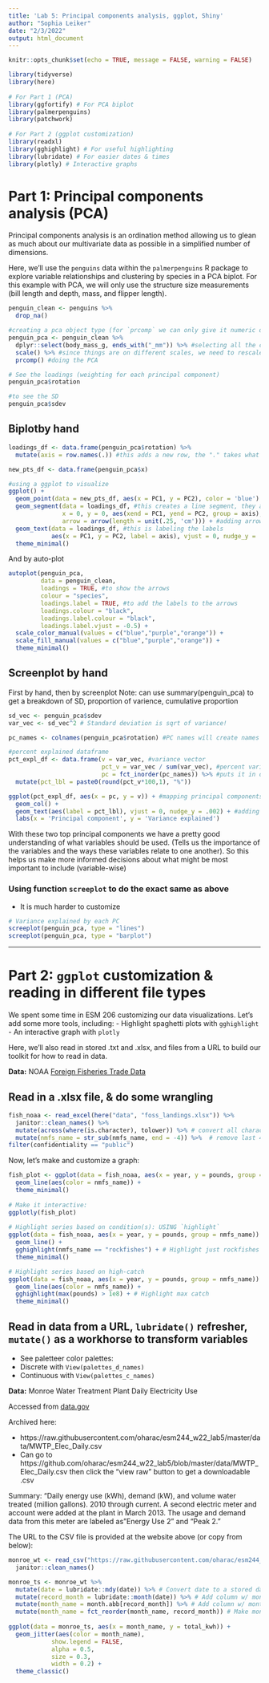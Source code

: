 ```yaml
---
title: 'Lab 5: Principal components analysis, ggplot, Shiny'
author: "Sophia Leiker"
date: "2/3/2022"
output: html_document
---
```


```r
knitr::opts_chunk$set(echo = TRUE, message = FALSE, warning = FALSE)

library(tidyverse)
library(here)
 
# For Part 1 (PCA)
library(ggfortify) # For PCA biplot
library(palmerpenguins)
library(patchwork)
 
# For Part 2 (ggplot customization)
library(readxl)
library(gghighlight) # For useful highlighting
library(lubridate) # For easier dates & times
library(plotly) # Interactive graphs

```

# Part 1: Principal components analysis (PCA)

Principal components analysis is an ordination method allowing us to glean as much about our multivariate data as possible in a simplified number of dimensions.

Here, we'll use the `penguins` data within the `palmerpenguins` R package to explore variable relationships and clustering by species in a PCA biplot. For this example with PCA, we will only use the structure size measurements (bill length and depth, mass, and flipper length).

```r
penguin_clean <- penguins %>% 
  drop_na()

#creating a pca object type (for `prcomp` we can only give it numeric data! need to get rid of things that are characters)
penguin_pca <- penguin_clean %>% 
  dplyr::select(body_mass_g, ends_with("_mm")) %>% #selecting all the columns that end with "_mm"
  scale() %>% #since things are on different scales, we need to rescale
  prcomp() #doing the PCA
```

```r
# See the loadings (weighting for each principal component)
penguin_pca$rotation

#to see the SD
penguin_pca$sdev
```

## Biplotby hand

```r
loadings_df <- data.frame(penguin_pca$rotation) %>% 
  mutate(axis = row.names(.)) #this adds a new row, the "." takes what ever comes out above from the pipe

new_pts_df <- data.frame(penguin_pca$x)

#using a ggplot to visualize
ggplot() +
  geom_point(data = new_pts_df, aes(x = PC1, y = PC2), color = 'blue') +
  geom_segment(data = loadings_df, #this creates a line segment, they all start from 0,0
               x = 0, y = 0, aes(xend = PC1, yend = PC2, group = axis),
               arrow = arrow(length = unit(.25, 'cm'))) + #adding arrows for principal components
  geom_text(data = loadings_df, #this is labeling the labels
            aes(x = PC1, y = PC2, label = axis), vjust = 0, nudge_y = .01) + #the nudge y makes the text float just a little above the point
  theme_minimal()
```

And by auto-plot

```r
autoplot(penguin_pca,
         data = penguin_clean,
         loadings = TRUE, #to show the arrows
         colour = "species",
         loadings.label = TRUE, #to add the labels to the arrows
         loadings.colour = "black",
         loadings.label.colour = "black",
         loadings.label.vjust = -0.5) +
  scale_color_manual(values = c("blue","purple","orange")) +
  scale_fill_manual(values = c("blue","purple","orange")) +
  theme_minimal()

```

## Screenplot by hand

First by hand, then by screenplot
Note: can use summary(penguin_pca) to get a breakdown of SD, proportion of varience, cumulative proportion

```r
sd_vec <- penguin_pca$sdev
var_vec <- sd_vec^2 # Standard deviation is sqrt of variance!

pc_names <- colnames(penguin_pca$rotation) #PC names will create names

#percent explained dataframe
pct_expl_df <- data.frame(v = var_vec, #variance vector
                          pct_v = var_vec / sum(var_vec), #percent variance (each value divided by the sum of variance vector)
                          pc = fct_inorder(pc_names)) %>% #puts it in order of pc_names
  mutate(pct_lbl = paste0(round(pct_v*100,1), "%"))

ggplot(pct_expl_df, aes(x = pc, y = v)) + #mapping principal components on the x, and on y we are putting the variance (putting percent variance as a label on top)
  geom_col() +
  geom_text(aes(label = pct_lbl), vjust = 0, nudge_y = .002) + #adding the percent variance label on top (percent of total varience explained by each Principal component), moving the labels up just a bit 
  labs(x = 'Principal component', y = 'Variance explained')

```

With these two top principal components we have a pretty good understanding of what variables should be used. (Tells us the importance of the variables and the ways these variables relate to one another). So this helps us make more informed decisions about what might be most important to include (variable-wise)

### Using function `screeplot` to do the exact same as above

- It is much harder to customize 

```r
# Variance explained by each PC
screeplot(penguin_pca, type = "lines")
screeplot(penguin_pca, type = "barplot")
```


***

# Part 2: `ggplot` customization & reading in different file types

We spent some time in ESM 206 customizing our data visualizations. Let's add some more tools, including:
- Highlight spaghetti plots with `gghighlight`
- An interactive graph with `plotly`

Here, we'll also read in stored .txt and .xlsx, and files from a URL to build our toolkit for how to read in data.

**Data:** NOAA [Foreign Fisheries Trade Data](https://www.fisheries.noaa.gov/national/sustainable-fisheries/foreign-fishery-trade-data)

## Read in a .xlsx file, & do some wrangling

```r
fish_noaa <- read_excel(here("data", "foss_landings.xlsx")) %>% 
  janitor::clean_names() %>% 
  mutate(across(where(is.character), tolower)) %>% # convert all characters to lowercase, goes across columns run a test to see if they are characters and apply the function `tolower` where is.character is true
  mutate(nmfs_name = str_sub(nmfs_name, end = -4)) %>%  # remove last 4 characters
filter(confidentiality == "public")
```

Now, let's make and customize a graph:

```r
fish_plot <- ggplot(data = fish_noaa, aes(x = year, y = pounds, group = nmfs_name)) +
  geom_line(aes(color = nmfs_name)) +
  theme_minimal()
 
# Make it interactive:
ggplotly(fish_plot)
 
# Highlight series based on condition(s): USING `highlight`
ggplot(data = fish_noaa, aes(x = year, y = pounds, group = nmfs_name)) +
  geom_line() +
  gghighlight(nmfs_name == "rockfishes") + # Highlight just rockfishes
  theme_minimal()

# Highlight series based on high-catch
ggplot(data = fish_noaa, aes(x = year, y = pounds, group = nmfs_name)) +
  geom_line(aes(color = nmfs_name)) +
  gghighlight(max(pounds) > 1e8) + # Highlight max catch
  theme_minimal()

```

## Read in data from a URL, `lubridate()` refresher, `mutate()` as a workhorse to transform variables

- See paletteer color palettes:
- Discrete with `View(palettes_d_names)`
- Continuous with `View(palettes_c_names)`

**Data:** Monroe Water Treatment Plant Daily Electricity Use

Accessed from [data.gov](https://catalog.data.gov/dataset/monroe-water-treatment-plant-energy-and-water-consumption/resource/5afc8aa7-b485-4173-bcc6-c56270efedb8)

Archived here: 

* https://raw.githubusercontent.com/oharac/esm244_w22_lab5/master/data/MWTP_Elec_Daily.csv
* Can go to https://github.com/oharac/esm244_w22_lab5/blob/master/data/MWTP_Elec_Daily.csv then click the "view raw" button to get a downloadable .csv

Summary: "Daily energy use (kWh), demand (kW), and volume water treated (million gallons). 2010 through current. A second electric meter and account were added at the plant in March 2013. The usage and demand data from this meter are labeled as "Energy Use 2" and "Peak 2."

The URL to the CSV file is provided at the website above (or copy from below):

```r
monroe_wt <- read_csv("https://raw.githubusercontent.com/oharac/esm244_w22_lab5/master/data/MWTP_Elec_Daily.csv") %>%
  janitor::clean_names()

monroe_ts <- monroe_wt %>%
  mutate(date = lubridate::mdy(date)) %>% # Convert date to a stored date class, 
  mutate(record_month = lubridate::month(date)) %>% # Add column w/ month number (pulling month out of the date column)
  mutate(month_name = month.abb[record_month]) %>% # Add column w/ month abbreviation (pulling )
  mutate(month_name = fct_reorder(month_name, record_month)) # Make month name a factor & reorder based on values in record_month column
 
ggplot(data = monroe_ts, aes(x = month_name, y = total_kwh)) +
  geom_jitter(aes(color = month_name),
          	show.legend = FALSE,
          	alpha = 0.5,
          	size = 0.3,
          	width = 0.2) +
  theme_classic()
```

